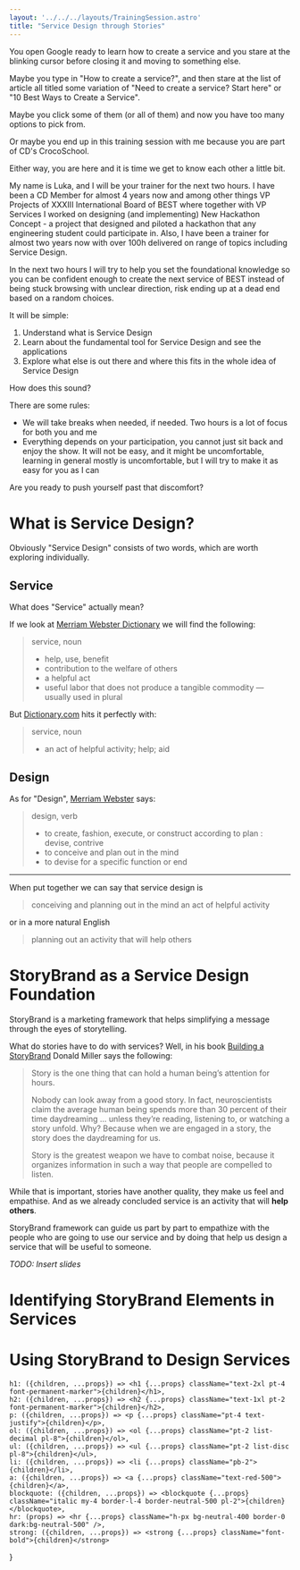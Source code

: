 ```yaml
---
layout: '../../../layouts/TrainingSession.astro'
title: "Service Design through Stories"
---
```


You open Google ready to learn how to create a service and you stare at the
blinking cursor before closing it and moving to something else.

Maybe you type in "How to create a service?", and then stare at the list
of article all titled some variation of "Need to create a service? Start here"
or "10 Best Ways to Create a Service".

Maybe you click some of them (or all of them) and now you have too many options
to pick from.

Or maybe you end up in this training session with me because you are part of
CD's CrocoSchool.

Either way, you are here and it is time we get to know each other a little bit.

My name is Luka, and I will be your trainer for the next two hours. I have been a
CD Member for almost 4 years now and among other things VP Projects of XXXIII
International Board of BEST where together with VP Services I worked on
designing (and implementing) New Hackathon Concept - a project that designed
and piloted a hackathon that any engineering student could participate in. Also,
I have been a trainer for almost two years now with over 100h delivered on
range of topics including Service Design.

In the next two hours I will try to help you set the foundational knowledge so
you can be confident enough to create the next service of BEST instead of being
stuck browsing with unclear direction, risk ending up at a dead end based on a
random choices.

It will be simple:

1. Understand what is Service Design
2. Learn about the fundamental tool for Service Design and see the applications
3. Explore what else is out there and where this fits in the whole idea of
Service Design

How does this sound?

There are some rules:

* We will take breaks when needed, if needed. Two hours is a lot of focus for
  both you and me
* Everything depends on your participation, you cannot just sit back and enjoy
  the show. It will not be easy, and it might be uncomfortable, learning in
  general mostly is uncomfortable, but I will try to make it as easy for you
  as I can

Are you ready to push yourself past that discomfort?

# What is Service Design?

Obviously "Service Design" consists of two words, which are worth exploring
individually.

## Service

What does "Service" actually mean?

If we look at [Merriam Webster Dictionary](https://www.merriam-webster.com/dictionary/service) we will find the following:

> service, noun
> * help, use, benefit
> * contribution to the welfare of others
> * a helpful act
> * useful labor that does not produce a tangible commodity — usually used in plural

But [Dictionary.com](https://www.dictionary.com/browse/service) hits it perfectly with:

> service, noun
> * an act of helpful activity; help; aid

## Design

As for "Design", [Merriam Webster](https://www.merriam-webster.com/dictionary/design) says:

> design, verb
> * to create, fashion, execute, or construct according to plan : devise, contrive
> * to conceive and plan out in the mind
> * to devise for a specific function or end

***

When put together we can say that service design is

<blockquote className="border-l-4 border-neutral-500 pl-2 pb-4">
    conceiving and planning out in the mind an act of helpful activity
</blockquote>

or in a more natural English

<blockquote className="border-l-4 border-neutral-500 pl-2 pb-4">
    planning out an activity that will help others
</blockquote>

# StoryBrand as a Service Design Foundation

StoryBrand is a marketing framework that helps simplifying a message through
the eyes of storytelling.

What do stories have to do with services? Well, in his book 
[Building a StoryBrand](https://www.goodreads.com/book/show/34460583-building-a-storybrand)
Donald Miller says the following:
> Story is the one thing that can hold a human being’s attention for hours.
>
> Nobody can look away from a good story. In fact, neuroscientists claim the
> average human being spends more than 30 percent of their time daydreaming ...
> unless they’re reading, listening to, or watching a story unfold. Why?
> Because when we are engaged in a story, the story does the daydreaming for us.
>
> Story is the greatest weapon we have to combat noise, because it organizes
> information in such a way that people are compelled to listen.

While that is important, stories have another quality, they make us feel and
empathise. And as we already concluded service is an activity that will **help others**.

StoryBrand framework can guide us part by part to empathize with the people
who are going to use our service and by doing that help us design a service
that will be useful to someone. 

*TODO: Insert slides*

# Identifying StoryBrand Elements in Services

# Using StoryBrand to Design Services

[//]: <div class="flex justify-center">
[//]:     <img src="https://chart.googleapis.com/chart?cht=qr&chl=https%3A%2F%2Flukakoscak.me%2Ftraining%2Fsessions%2F2024-01-26-service-design&chs=180x180&choe=UTF-8&chld=L|2" alt="qr code" class="w-full max-w-[30ch]" />
[//]: </div>

    h1: ({children, ...props}) => <h1 {...props} className="text-2xl pt-4 font-permanent-marker">{children}</h1>,
    h2: ({children, ...props}) => <h2 {...props} className="text-1xl pt-2 font-permanent-marker">{children}</h2>,
    p: ({children, ...props}) => <p {...props} className="pt-4 text-justify">{children}</p>,
    ol: ({children, ...props}) => <ol {...props} className="pt-2 list-decimal pl-8">{children}</ol>,
    ul: ({children, ...props}) => <ul {...props} className="pt-2 list-disc pl-8">{children}</ul>,
    li: ({children, ...props}) => <li {...props} className="pb-2">{children}</li>,
    a: ({children, ...props}) => <a {...props} className="text-red-500">{children}</a>,
    blockquote: ({children, ...props}) => <blockquote {...props} className="italic my-4 border-l-4 border-neutral-500 pl-2">{children}</blockquote>,
    hr: (props) => <hr {...props} className="h-px bg-neutral-400 border-0 dark:bg-neutral-500" />,
    strong: ({children, ...props}) => <strong {...props} className="font-bold">{children}</strong>
}
